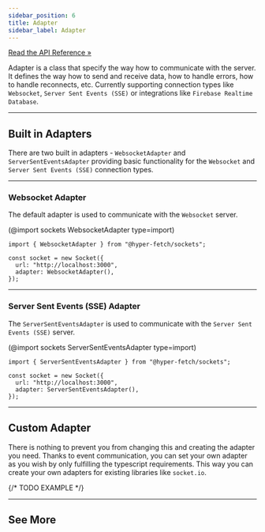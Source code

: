 ```yaml
---
sidebar_position: 6
title: Adapter
sidebar_label: Adapter
---
```


[Read the API Reference »](/api/sockets/Classes/SocketAdapter.mdx)

Adapter is a class that specify the way how to communicate with the server. It defines the way how to send and receive
data, how to handle errors, how to handle reconnects, etc. Currently supporting connection types like `Websocket`,
`Server Sent Events (SSE)` or integrations like `Firebase Realtime Database`.

---

## Built in Adapters

There are two built in adapters - `WebsocketAdapter` and `ServerSentEventsAdapter` providing basic functionality for the
`Websocket` and `Server Sent Events (SSE)` connection types.

---

### Websocket Adapter

The default adapter is used to communicate with the `Websocket` server.

(@import sockets WebsocketAdapter type=import)

```tsx
import { WebsocketAdapter } from "@hyper-fetch/sockets";

const socket = new Socket({
  url: "http://localhost:3000",
  adapter: WebsocketAdapter(),
});
```

<LinkCard
  type="api"
  title="WebsocketAdapter"
  description="Read the API Reference for the WebsocketAdapter class."
  to="/docs/api/sockets/Functions/WebsocketAdapter"
/>

---

### Server Sent Events (SSE) Adapter

The `ServerSentEventsAdapter` is used to communicate with the `Server Sent Events (SSE)` server.

(@import sockets ServerSentEventsAdapter type=import)

```tsx
import { ServerSentEventsAdapter } from "@hyper-fetch/sockets";

const socket = new Socket({
  url: "http://localhost:3000",
  adapter: ServerSentEventsAdapter(),
});
```

<LinkCard
  type="api"
  title="ServerSentEventsAdapter"
  description="Read the API Reference for the ServerSentEventsAdapter class."
  to="/docs/api/sockets/Functions/ServerSentEventsAdapter"
/>

---

## Custom Adapter

There is nothing to prevent you from changing this and creating the adapter you need. Thanks to event communication, you
can set your own adapter as you wish by only fulfilling the typescript requirements. This way you can create your own
adapters for existing libraries like `socket.io`.

{/* TODO EXAMPLE */}

---

## See More

<LinkCard
  type="docs"
  title="Socket"
  description="Learn more about the Socket class and its configuration options."
  to="/docs/sockets/socket"
/>

<LinkCard
  type="docs"
  title="Emitter"
  description="Learn more about the Emitter class and its configuration options."
  to="/docs/sockets/emitter"
/>

<LinkCard
  type="docs"
  title="Listener"
  description="Learn more about the Listener class and its configuration options."
  to="/docs/sockets/listener"
/>

<LinkCard
  type="integrations"
  title="Firebase Realtime Database"
  description="Learn more about the Firebase Realtime Database integration."
  to="/integrations/adapter-firebase/realtime-queries"
/>

